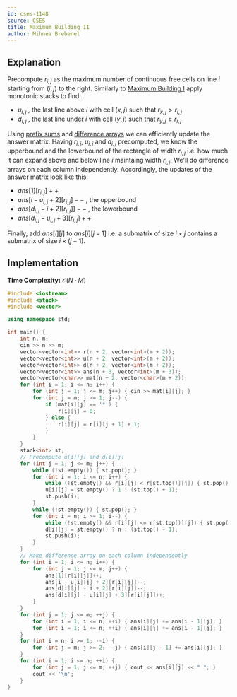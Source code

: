```yaml
---
id: cses-1148
source: CSES
title: Maximum Building II
author: Mihnea Brebenel
---
```


## Explanation

Precompute $r_{i,j}$ as the maximum number of continuous free cells on line $i$ starting from $(i, j)$ to the right.
Similarly to [Maximum Building I](https://cses.fi/problemset/task/1147) apply monotonic stacks to find:
- $u_{i, j}$ , the last line above $i$ with cell $(x, j)$ such that $r_{x, j} > r_{i, j}$
- $d_{i, j}$ , the last line under $i$ with cell $(y, j)$ such that $r_{y, j} \ge r_{i, j}$

Using [prefix sums](/silver/more-prefix-sums#2d-prefix-sums) and [difference arrays](https://codeforces.com/blog/entry/78762)
we can efficiently update the answer matrix. Having $r_{i,j}$, $u_{i,j}$ and $d_{i,j}$ precomputed, we know the upperbound
and the lowerbound of the rectangle of width $r_{i,j}$ i.e. how much it can expand above and below line $i$ maintaing width $r_{i, j}$.
We'll do difference arrays on each column independently. Accordingly, the updates of the answer matrix look like this:
- $ans[1][r_{i,j}]++$
- $ans[i - u_{i, j} + 2][r_{i,j}]--$ , the upperbound
- $ans[d_{i,j} - i + 2][r_{i, j}]]--$ , the lowerbound
- $ans[d_{i,j} - u_{i,j} + 3][r_{i,j}]++$

Finally, add $ans[i][j]$ to $ans[i][j-1]$ i.e. a submatrix of size $i \times j$ contains a submatrix of size $i \times (j-1)$.

## Implementation

**Time Complexity:** $\mathcal{O}(N \cdot M)$

<LanguageSection>
<CPPSection>

```cpp
#include <iostream>
#include <stack>
#include <vector>

using namespace std;

int main() {
	int n, m;
	cin >> n >> m;
	vector<vector<int>> r(n + 2, vector<int>(m + 2));
	vector<vector<int>> u(n + 2, vector<int>(m + 2));
	vector<vector<int>> d(n + 2, vector<int>(m + 2));
	vector<vector<int>> ans(n + 3, vector<int>(m + 3));
	vector<vector<char>> mat(n + 2, vector<char>(m + 2));
	for (int i = 1; i <= n; i++) {
		for (int j = 1; j <= m; j++) { cin >> mat[i][j]; }
		for (int j = m; j >= 1; j--) {
			if (mat[i][j] == '*') {
				r[i][j] = 0;
			} else {
				r[i][j] = r[i][j + 1] + 1;
			}
		}
	}
	stack<int> st;
	// Precompute u[i][j] and d[i][j]
	for (int j = 1; j <= m; j++) {
		while (!st.empty()) { st.pop(); }
		for (int i = 1; i <= n; i++) {
			while (!st.empty() && r[i][j] < r[st.top()][j]) { st.pop(); }
			u[i][j] = st.empty() ? 1 : (st.top() + 1);
			st.push(i);
		}
		while (!st.empty()) { st.pop(); }
		for (int i = n; i >= 1; i--) {
			while (!st.empty() && r[i][j] <= r[st.top()][j]) { st.pop(); }
			d[i][j] = st.empty() ? n : (st.top() - 1);
			st.push(i);
		}
	}
	// Make difference array on each column independently
	for (int i = 1; i <= n; i++) {
		for (int j = 1; j <= m; j++) {
			ans[1][r[i][j]]++;
			ans[i - u[i][j] + 2][r[i][j]]--;
			ans[d[i][j] - i + 2][r[i][j]]--;
			ans[d[i][j] - u[i][j] + 3][r[i][j]]++;
		}
	}
	for (int j = 1; j <= m; ++j) {
		for (int i = 1; i <= n; ++i) { ans[i][j] += ans[i - 1][j]; }
		for (int i = 1; i <= n; ++i) { ans[i][j] += ans[i - 1][j]; }
	}
	for (int i = n; i >= 1; --i) {
		for (int j = m; j >= 2; --j) { ans[i][j - 1] += ans[i][j]; }
	}
	for (int i = 1; i <= n; ++i) {
		for (int j = 1; j <= m; ++j) { cout << ans[i][j] << " "; }
		cout << '\n';
	}
}
```

</CPPSection>
</LanguageSection>
